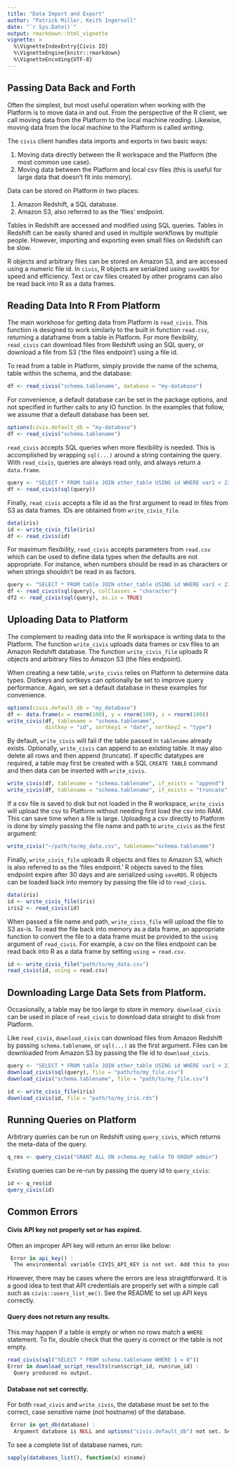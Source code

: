 ```yaml
---
title: "Data Import and Export"
author: "Patrick Miller, Keith Ingersoll"
date: "`r Sys.Date()`"
output: rmarkdown::html_vignette
vignette: >
  %\VignetteIndexEntry{Civis IO}
  %\VignetteEngine{knitr::rmarkdown}
  %\VignetteEncoding{UTF-8}
---
```


## Passing Data Back and Forth

Often the simplest, but most useful operation when working with the
Platform is to move data in and out.  From the perspective of the R
client, we call moving data from the Platform to the local
machine *reading*.  Likewise, moving data from the local
machine to the Platform is called *writing*.

The `civis` client handles data imports and exports in two basic ways:

1. Moving data directly between the R workspace and the Platform (the most common use case).
2. Moving data between the Platform and local csv files (this is useful for large data that doesn't fit into memory).

Data can be stored on Platform in two places:

1. Amazon Redshift, a SQL database.
2. Amazon S3, also referred to as the 'files' endpoint.

Tables in Redshift are accessed and modified using SQL queries. Tables in Redshift 
can be easily shared and used in multiple workflows by multiple people. 
However, importing and exporting even small files on Redshift can be slow.

R objects and arbitrary files can be stored on Amazon S3, and are accessed 
using a numeric file id. In `civis`, R objects are serialized using `saveRDS`
for speed and efficiency. Text or csv files created by other programs can also
be read back into R as a data frames.

## Reading Data Into R From Platform

The main workhose for getting data from Platform is `read_civis`.
This function is designed to work similarly to the built in function
`read.csv`, returning a dataframe from a table in Platform. For more flexibility,
`read_civis` can download files from Redshift using an SQL query, or download a 
file from S3 ('the files endpoint') using a file id.

To read from a table in Platform, simply provide  the name of the schema,
table within the schema, and the database:

```r
df <- read_civis("schema.tablename", database = "my-database")
```

For convenience, a default database can be set in the package options, and not specified
in further calls to any IO function. In the examples that follow, we assume that a default 
database has been set.

```r
options(civis.default_db = "my-database")
df <- read_civis("schema.tablename")
```

`read_civis` accepts SQL queries when more flexibility is needed. This is accomplished
by wrapping `sql(...)` around a string containing the query. With `read_civis`, 
queries are always read only, and always return a `data.frame`.

```r
query <- "SELECT * FROM table JOIN other_table USING id WHERE var1 < 23"
df <- read_civis(sql(query))
```

Finally, `read_civis` accepts a file id as the first argument to read in files 
from S3 as data frames. IDs are obtained from `write_civis_file`. 

```r
data(iris)
id <- write_civis_file(iris)
df <- read_civis(id)
```

For maximum flexibility, `read_civis` accepts parameters from `read.csv` which
can be used to define data types when the defaults are not appropriate. 
For instance, when numbers should be read in as characters or when strings 
shouldn't be read in as factors.

```r
query <- "SELECT * FROM table JOIN other_table USING id WHERE var1 < 23"
df <- read_civis(sql(query), colClasses = "character")
df2 <- read_civis(sql(query), as.is = TRUE)
```


## Uploading Data to Platform

The complement to reading data into the R workspace is writing data
to the Platform.  The function `write_civis` uploads data frames or csv files to
an Amazon Redshift database. The function `write_civis_file` uploads R objects and 
arbitrary files to Amazon S3 (the files endpoint).

When creating a new table, `write_civis` relies on Platform to determine
data types.  Distkeys and sortkeys can optionally be set to improve query performance.
Again, we set a default database in these examples for convenience.

```r
options(civis.default_db = "my_database")
df <- data.frame(x = rnorm(100), y = rnorm(100), z = rnorm(100))
write_civis(df, tablename = "schema.tablename",
            distkey = "id", sortkey1 = "date", sortkey2 = "type")
```

By default, `write_civis` will fail if the table passed in `tablename`
already exists.  Optionally, `write_civis` can append to an existing
table.  It may also delete all rows and then append (truncate). If
specific datatypes are required, a table may first be created with a
SQL `CREATE TABLE` command and then data can be inserted with
`write_civis`.

```r
write_civis(df, tablename = "schema.tablename", if_exists = "append")
write_civis(df, tablename = "schema.tablename", if_exists = "truncate")
```

If a csv file is saved to disk but not loaded in the R workspace,
`write_civis` will upload the csv to Platform without needing
first load the csv into RAM. This can save time when a file is large. 
Uploading a csv directly to Platform is done by simply passing the file name
and path to `write_civis` as the first argument:

```r
write_civis("~/path/to/my_data.csv", tablename="schema.tablename")
```

Finally, `write_civis_file` uploads R objects and files to Amazon S3, which is also
referred to as the 'files endpoint.' R objects saved to the files endpoint expire after
30 days and are serialized using `saveRDS`. R objects can be loaded back into memory by
passing the file id to `read_civis`.

```r
data(iris)
id <- write_civis_file(iris)
iris2 <- read_civis(id)
```

When passed a file name and path, `write_civis_file` will upload the file to S3 as-is. 
To read the file back into memory as a data frame, an appropriate function to convert the
file to a data frame must be provided to the `using` argument of `read_civis`. 
For example, a csv on the files endpoint can be read back into R as a data frame 
by setting `using = read.csv`.

```r
id <- write_civis_file("path/to/my_data.csv")
read_civis(id, using = read.csv)
```


## Downloading Large Data Sets from Platform.

Occasionally, a table may be too large to store in memory. `download_civis`
can be used in place of `read_civis` to download data straight to disk from Platform.

Like `read_civis`, `download_civis` can download files from Amazon Redshift by passing
`schema.tablename`, or `sql(...)` as the first argument. Files can be downloaded from
Amazon S3 by passing the file id to `download_civis`. 

```r
query <- "SELECT * FROM table JOIN other_table USING id WHERE var1 < 23"
download_civis(sql(query), file = "path/to/my_file.csv")
download_civis("schema.tablename", file = "path/to/my_file.csv")

id <- write_civis_file(iris)
download_civis(id, file = "path/to/my_iris.rds")
```


## Running Queries on Platform

Arbitrary queries can be run on Redshift using `query_civis`, which returns the meta-data
of the query.

```r
q_res <- query_civis("GRANT ALL ON schema.my_table TO GROUP admin")
```

Existing queries can be re-run by passing the query id to `query_civis`:

```r
id <- q_res$id
query_civis(id)
```

## Common Errors

#### Civis API key not properly set or has expired.
Often an improper API key will return an error like below:
```r
 Error in api_key() : 
  The environmental variable CIVIS_API_KEY is not set. Add this to your .Renviron or call Sys.setenv(CIVIS_API_KEY = '<api_key>') 
```

However, there may be cases where the errors are less straightforward.  It
is a good idea to test that API credentials are properly set with a simple
call such as `civis::users_list_me()`.  See the README to set
up API keys correctly.

#### Query does not return any results.
This may happen if a table is empty 
or when no rows match a `WHERE` statement. To fix, double check that
the query is correct or the table is not empty.

```r
read_civis(sql("SELECT * FROM schema.tablename WHERE 1 = 0"))
Error in download_script_results(run$script_id, run$run_id) : 
  Query produced no output. 
```

#### Database not set correctly.
For both `read_civis` and `write_civis`, the database must be set to the
correct, case sensitive name (not hostname) of
the database. 

```r
 Error in get_db(database) : 
  Argument database is NULL and options("civis.default_db") not set. Set this option using options(civis.default_db = "my_database") 
```

To see a complete list of database names, run:

```r
sapply(databases_list(), function(x) x$name)
```
